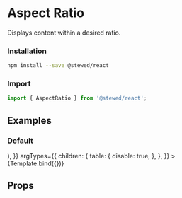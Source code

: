 
<Meta title="Components/Aspect Ratio" component={AspectRatio} />

# Aspect Ratio

Displays content within a desired ratio.

### Installation

```bash
npm install --save @stewed/react
```

### Import

```js
import { AspectRatio } from '@stewed/react';
```

## Examples


### Default

<Canvas>
    <Story
        name="Base"
        args={{
            ratio: "4:3",
            children: (
                <img
                    style={{ width: 300 }}
                    src="https://images.unsplash.com/photo-1535025183041-0991a977e25b?w=300&dpr=2&q=80"
                    alt="Landscape photograph by Tobias Tullius"
                />
            ),
        }}
        argTypes={{
            children: {
                table: {
                    disable: true,
                },
            },
        }}
    >
        {Template.bind({})}
    </Story>
</Canvas>

## Props

<ArgsTable of={AspectRatio} />
